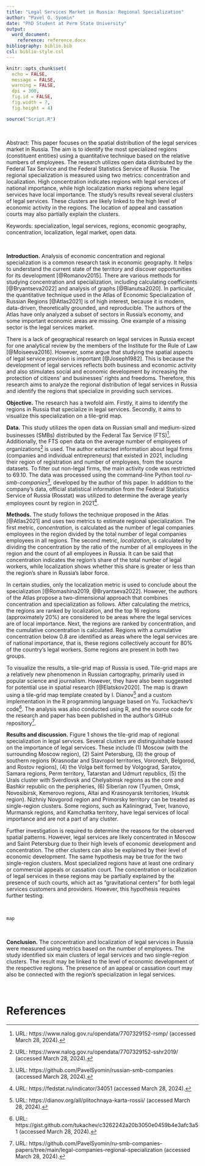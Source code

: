 ```yaml
---
title: "Legal Services Market in Russia: Regional Specialization"
author: "Pavel O. Syomin"
date: "PhD Student at Perm State University"
output:
  word_document:
    reference: reference.docx
bibliography: biblio.bib
csl: biblio-style.csl
---
```


```r
knitr::opts_chunk$set(
  echo = FALSE,
  message = FALSE,
  warning = FALSE,
  dpi = 300,
  fig.id = FALSE,
  fig.width = 7,
  fig.height = 4)
```

```r
source("Script.R")
```

<br>

<div custom-style="Abstract">

Abstract: This paper focuses on the spatial distribution of the legal services market in Russia. The aim is to identify the most specialized regions (constituent entities) using a quantitative technique based on the relative numbers of employees. The research utilizes open data distributed by the Federal Tax Service and the Federal Statistics Service of Russia. The regional specialization is measured using two metrics: concentration and localization. High concentration indicates regions with legal services of national importance, while high localization marks regions where legal services have local importance. The study's results reveal several clusters of legal services. These clusters are likely linked to the high level of economic activity in the regions. The location of appeal and cassation courts may also partially explain the clusters.

Keywords: specialization, legal services, regions, economic geography, concentration, localization, legal market, open data.

</div>

<br>

**Introduction.** Analysis of economic concentration and regional specialization is a common research task in economic geography. It helps to understand the current state of the territory and discover opportunities for its development [@Romanov2015]. There are various methods for studying concentration and specialization, including calculating coefficients [@Bryantseva2022] and analysis of graphs [@Blanutsa2020]. In particular, the quantitative technique used in the Atlas of Economic Specialization of Russian Regions [@Atlas2021] is of high interest, because it is modern, data-driven, theoretically grounded, and reproducible. The authors of the Atlas have only analyzed a subset of sectors in Russia's economy, and some important economic areas are missing. One example of a missing sector is the legal services market.

There is a lack of geographical research on legal services in Russia except for one analytical review by the members of the Institute for the Rule of Law [@Moiseeva2016]. However, some argue that studying the spatial aspects of legal service provision is important [@Joseph1982]. This is because the development of legal services reflects both business and economic activity and also stimulates social and economic development by increasing the protection of citizens' and businesses' rights and freedoms. Therefore, this research aims to analyze the regional distribution of legal services in Russia and identify the regions that specialize in providing such services.

**Objective.** The research has a twofold aim. Firstly, it aims to identify the regions in Russia that specialize in legal services. Secondly, it aims to visualize this specialization on a tile-grid map.

**Data.** This study utilizes the open data on Russian small and medium-sized businesses (SMBs) distributed by the Federal Tax Service (FTS)[^1]. Additionally, the FTS open data on the average number of employees of organizations[^2] is used. The author extracted information about legal firms (companies and individual entrepreneurs) that existed in 2021, including their region of registration and number of employees, from the source datasets. To filter out non-legal firms, the main activity code was restricted to 69.10. The data was processed using the command-line Python tool *ru-smb-companies*[^3], developed by the author of this paper. In addition to the company's data, official statistical information from the Federal Statistics Service of Russia (Rosstat) was utilized to determine the average yearly employees count by region in 2021[^4].

[^1]: URL: https://www.nalog.gov.ru/opendata/7707329152-rsmp/ (accessed March 28, 2024).
[^2]: URL: https://www.nalog.gov.ru/opendata/7707329152-sshr2019/ (accessed March 28, 2024).
[^3]: URL: https://github.com/PavelSyomin/russian-smb-companies (accessed March 28, 2024).
[^4]: URL: https://fedstat.ru/indicator/34051 (accessed March 28, 2024).

**Methods.** The study follows the technique proposed in the Atlas [@Atlas2021] and uses two metrics to estimate regional specialization. The first metric, *concentration*, is calculated as the number of legal companies employees in the region divided by the total number of legal companies employees in all regions. The second metric, *localization*, is calculated by dividing the concentration by the ratio of the number of all employees in the region and the count of all employees in Russia. It can be said that concentration indicates the region's share of the total number of legal workers, while localization shows whether this share is greater or less than the region's share in Russia's labor force.

In certain studies, only the localization metric is used to conclude about the specialization [@Romashina2019, @Bryantseva2022]. However, the authors of the Atlas propose a two-dimensional approach that combines concentration and specialization as follows. After calculating the metrics, the regions are ranked by localization, and the top 16 regions (approximately 20%) are considered to be areas where the legal services are of local importance. Next, the regions are ranked by concentration, and the cumulative concentration is calculated. Regions with a cumulative concentration below 0.8 are identified as areas where the legal services are of national importance, that is, these regions collectively account for 80% of the country's legal workers. Some regions are present in both two groups.

To visualize the results, a tile-grid map of Russia is used. Tile-grid maps are a relatively new phenomenon in Russian cartography, primarily used in popular science and journalism. However, they have also been suggested for potential use in spatial research [@Elatskov2020]. The map is drawn using a tile-grid map template created by I. Dianov[^5] and a custom implementation in the R programming language based on Yu. Tuckachev's code[^6]. The analysis was also conducted using R, and the source code for the research and paper has been published in the author's GitHub repository[^7].

[^5]: URL: https://dianov.org/all/plitochnaya-karta-rossii/ (accessed March 28, 2024).
[^6]: URL: https://gist.github.com/tukachev/c3262242a20b3050e0459b4e3afc3a51 (accessed March 28, 2024).
[^7]: URL: https://github.com/PavelSyomin/ru-smb-companies-papers/tree/main/legal-companies-regional-specialization (accessed March 28, 2024).

**Results and discussion.** Figure 1 shows the tile-grid map of regional specialization in legal services. Several clusters are distinguishable based on the importance of legal services. These include (1) Moscow (with the surrounding Moscow region), (2) Saint Petersburg, (3) the group of southern regions (Krasnodar and Stavropol territories, Voronezh, Belgorod, and Rostov regions), (4) the Volga belt formed by Volgograd, Saratov, Samara regions, Perm territory, Tatarstan and Udmurt republics, (5) the Urals cluster with Sverdlovsk and Chelyabinsk regions as the core and Bashkir republic on the peripheries, (6) Siberian row (Tyumen, Omsk, Novosibirsk, Kemerovo regions, Altai and Krasnoyarsk territories, Irkutsk region). Nizhniy Novgorod region and Primorsky territory can be treated as single-region clusters. Some regions, such as Kaliningrad, Tver, Ivanovo, Murmansk regions, and Kamchatka territory, have legal services of local importance and are not a part of any cluster.

Further investigation is required to determine the reasons for the observed spatial patterns. However, legal services are likely concentrated in Moscow and Saint Petersburg due to their high levels of economic development and concentration. The other clusters can also be explained by their level of economic development. The same hypothesis may be true for the two single-region clusters. Most specialized regions have at least one ordinary or commercial appeals or cassation court. The concentration or localization of legal services in these regions may be partially explained by the presence of such courts, which act as “gravitational centers” for both legal services customers and providers. However, this hypothesis requires further testing.

<br>

```r
map
```

<br>

**Conclusion.** The concentration and localization of legal services in Russia were measured using metrics based on the number of employees. The study identified six main clusters of legal services and two single-region clusters. The result may be linked to the level of economic development of the respective regions.  The presence of an appeal or cassation court may also be connected with the region's specialization in legal services.

<br>

# References

<div id="refs"></div>
